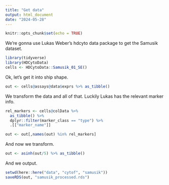 ```yaml
---
title: "Get data"
output: html_document
date: "2024-05-28"
---
```


```r
knitr::opts_chunk$set(echo = TRUE)
```

We're gonna use Lukas Weber's hdcyto data package to get the Samusik dataset.

```r
library(tidyverse)
library(HDCytoData)
cells <- HDCytoData::Samusik_01_SE()
```
Ok, let's get it into ship shape.

```r
out <- cells@assays@data$exprs %>% as_tibble()
```

We transform the data and all of that. Luckily Lukas has the relevant marker info.

```r
rel_markers <- cells@colData %>% 
  as_tibble() %>% 
  dplyr::filter(marker_class == "type") %>% 
  .[["marker_name"]]
```

```r
out <- out[,names(out) %in% rel_markers]
```

And now we transform.

```r
out <- asinh(out/5) %>% as_tibble()
```

And we output.

```r
setwd(here::here("data", "cytof", "samusik"))
saveRDS(out, "samusik_processed.rds")
```

